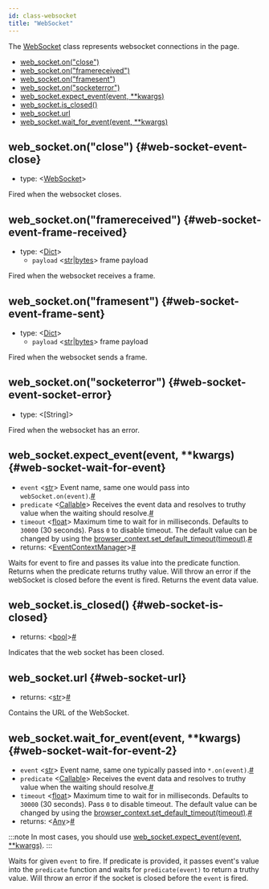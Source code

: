 ```yaml
---
id: class-websocket
title: "WebSocket"
---
```


The [WebSocket] class represents websocket connections in the page.


- [web_socket.on("close")](./api/class-websocket.mdx#web-socket-event-close)
- [web_socket.on("framereceived")](./api/class-websocket.mdx#web-socket-event-frame-received)
- [web_socket.on("framesent")](./api/class-websocket.mdx#web-socket-event-frame-sent)
- [web_socket.on("socketerror")](./api/class-websocket.mdx#web-socket-event-socket-error)
- [web_socket.expect_event(event, **kwargs)](./api/class-websocket.mdx#web-socket-wait-for-event)
- [web_socket.is_closed()](./api/class-websocket.mdx#web-socket-is-closed)
- [web_socket.url](./api/class-websocket.mdx#web-socket-url)
- [web_socket.wait_for_event(event, **kwargs)](./api/class-websocket.mdx#web-socket-wait-for-event-2)

## web_socket.on("close") {#web-socket-event-close}
- type: &#60;[WebSocket]&#62;

Fired when the websocket closes.

## web_socket.on("framereceived") {#web-socket-event-frame-received}
- type: &#60;[Dict]&#62;
  - `payload` &#60;[str]|[bytes]&#62; frame payload

Fired when the websocket receives a frame.

## web_socket.on("framesent") {#web-socket-event-frame-sent}
- type: &#60;[Dict]&#62;
  - `payload` &#60;[str]|[bytes]&#62; frame payload

Fired when the websocket sends a frame.

## web_socket.on("socketerror") {#web-socket-event-socket-error}
- type: &#60;[String]&#62;

Fired when the websocket has an error.

## web_socket.expect_event(event, **kwargs) {#web-socket-wait-for-event}
- `event`<a aria-hidden="true" tabindex="-1" class="list-anchor-link" id="web-socket-wait-for-event-option-event"/> &#60;[str]&#62; Event name, same one would pass into `webSocket.on(event)`.<a href="#web-socket-wait-for-event-option-event" class="list-anchor">#</a>
- `predicate`<a aria-hidden="true" tabindex="-1" class="list-anchor-link" id="web-socket-wait-for-event-option-predicate"/> &#60;[Callable]&#62; Receives the event data and resolves to truthy value when the waiting should resolve.<a href="#web-socket-wait-for-event-option-predicate" class="list-anchor">#</a>
- `timeout`<a aria-hidden="true" tabindex="-1" class="list-anchor-link" id="web-socket-wait-for-event-option-timeout"/> &#60;[float]&#62; Maximum time to wait for in milliseconds. Defaults to `30000` (30 seconds). Pass `0` to disable timeout. The default value can be changed by using the [browser_context.set_default_timeout(timeout)](./api/class-browsercontext.mdx#browser-context-set-default-timeout).<a href="#web-socket-wait-for-event-option-timeout" class="list-anchor">#</a>
- returns:<a aria-hidden="true" tabindex="-1" class="list-anchor-link" id="web-socket-wait-for-event-return"/> &#60;[EventContextManager]&#62;<a href="#web-socket-wait-for-event-return" class="list-anchor">#</a>

Waits for event to fire and passes its value into the predicate function. Returns when the predicate returns truthy value. Will throw an error if the webSocket is closed before the event is fired. Returns the event data value.

## web_socket.is_closed() {#web-socket-is-closed}
- returns:<a aria-hidden="true" tabindex="-1" class="list-anchor-link" id="web-socket-is-closed-return"/> &#60;[bool]&#62;<a href="#web-socket-is-closed-return" class="list-anchor">#</a>

Indicates that the web socket has been closed.

## web_socket.url {#web-socket-url}
- returns:<a aria-hidden="true" tabindex="-1" class="list-anchor-link" id="web-socket-url-return"/> &#60;[str]&#62;<a href="#web-socket-url-return" class="list-anchor">#</a>

Contains the URL of the WebSocket.

## web_socket.wait_for_event(event, **kwargs) {#web-socket-wait-for-event-2}
- `event`<a aria-hidden="true" tabindex="-1" class="list-anchor-link" id="web-socket-wait-for-event-2-option-event"/> &#60;[str]&#62; Event name, same one typically passed into `*.on(event)`.<a href="#web-socket-wait-for-event-2-option-event" class="list-anchor">#</a>
- `predicate`<a aria-hidden="true" tabindex="-1" class="list-anchor-link" id="web-socket-wait-for-event-2-option-predicate"/> &#60;[Callable]&#62; Receives the event data and resolves to truthy value when the waiting should resolve.<a href="#web-socket-wait-for-event-2-option-predicate" class="list-anchor">#</a>
- `timeout`<a aria-hidden="true" tabindex="-1" class="list-anchor-link" id="web-socket-wait-for-event-2-option-timeout"/> &#60;[float]&#62; Maximum time to wait for in milliseconds. Defaults to `30000` (30 seconds). Pass `0` to disable timeout. The default value can be changed by using the [browser_context.set_default_timeout(timeout)](./api/class-browsercontext.mdx#browser-context-set-default-timeout).<a href="#web-socket-wait-for-event-2-option-timeout" class="list-anchor">#</a>
- returns:<a aria-hidden="true" tabindex="-1" class="list-anchor-link" id="web-socket-wait-for-event-2-return"/> &#60;[Any]&#62;<a href="#web-socket-wait-for-event-2-return" class="list-anchor">#</a>

:::note
In most cases, you should use [web_socket.expect_event(event, **kwargs)](./api/class-websocket.mdx#web-socket-wait-for-event).
:::

Waits for given `event` to fire. If predicate is provided, it passes event's value into the `predicate` function and waits for `predicate(event)` to return a truthy value. Will throw an error if the socket is closed before the `event` is fired.

[Accessibility]: ./api/class-accessibility.mdx "Accessibility"
[Browser]: ./api/class-browser.mdx "Browser"
[BrowserContext]: ./api/class-browsercontext.mdx "BrowserContext"
[BrowserType]: ./api/class-browsertype.mdx "BrowserType"
[CDPSession]: ./api/class-cdpsession.mdx "CDPSession"
[ConsoleMessage]: ./api/class-consolemessage.mdx "ConsoleMessage"
[Dialog]: ./api/class-dialog.mdx "Dialog"
[Download]: ./api/class-download.mdx "Download"
[ElementHandle]: ./api/class-elementhandle.mdx "ElementHandle"
[Error]: ./api/class-error.mdx "Error"
[FileChooser]: ./api/class-filechooser.mdx "FileChooser"
[Frame]: ./api/class-frame.mdx "Frame"
[FrameLocator]: ./api/class-framelocator.mdx "FrameLocator"
[JSHandle]: ./api/class-jshandle.mdx "JSHandle"
[Keyboard]: ./api/class-keyboard.mdx "Keyboard"
[Locator]: ./api/class-locator.mdx "Locator"
[Mouse]: ./api/class-mouse.mdx "Mouse"
[Page]: ./api/class-page.mdx "Page"
[Playwright]: ./api/class-playwright.mdx "Playwright"
[Request]: ./api/class-request.mdx "Request"
[Response]: ./api/class-response.mdx "Response"
[Route]: ./api/class-route.mdx "Route"
[Selectors]: ./api/class-selectors.mdx "Selectors"
[TimeoutError]: ./api/class-timeouterror.mdx "TimeoutError"
[Touchscreen]: ./api/class-touchscreen.mdx "Touchscreen"
[Tracing]: ./api/class-tracing.mdx "Tracing"
[Video]: ./api/class-video.mdx "Video"
[WebSocket]: ./api/class-websocket.mdx "WebSocket"
[Worker]: ./api/class-worker.mdx "Worker"
[Element]: https://developer.mozilla.org/en-US/docs/Web/API/element "Element"
[EvaluationArgument]: ./evaluating.mdx#evaluation-argument "EvaluationArgument"
[Promise]: https://developer.mozilla.org/en-US/docs/Web/JavaScript/Reference/Global_Objects/Promise "Promise"
[iterator]: https://developer.mozilla.org/en-US/docs/Web/JavaScript/Reference/Iteration_protocols "Iterator"
[origin]: https://developer.mozilla.org/en-US/docs/Glossary/Origin "Origin"
[selector]: https://developer.mozilla.org/en-US/docs/Web/CSS/CSS_Selectors "selector"
[Serializable]: https://developer.mozilla.org/en-US/docs/Web/JavaScript/Reference/Global_Objects/JSON/stringify#Description "Serializable"
[UIEvent.detail]: https://developer.mozilla.org/en-US/docs/Web/API/UIEvent/detail "UIEvent.detail"
[UnixTime]: https://en.wikipedia.org/wiki/Unix_time "Unix Time"
[xpath]: https://developer.mozilla.org/en-US/docs/Web/XPath "xpath"

[Any]: https://docs.python.org/3/library/typing.html#typing.Any "Any"
[bool]: https://docs.python.org/3/library/stdtypes.html "bool"
[bytes]: https://docs.python.org/3/library/stdtypes.html#bytes "bytes"
[Callable]: https://docs.python.org/3/library/typing.html#typing.Callable "Callable"
[EventContextManager]: https://docs.python.org/3/reference/datamodel.html#context-managers "Event context manager"
[EventEmitter]: https://pyee.readthedocs.io/en/latest/#pyee.BaseEventEmitter "EventEmitter"
[Exception]: https://docs.python.org/3/library/exceptions.html#Exception "Exception"
[Dict]: https://docs.python.org/3/library/typing.html#typing.Dict "Dict"
[float]: https://docs.python.org/3/library/stdtypes.html#numeric-types-int-float-complex "float"
[int]: https://docs.python.org/3/library/stdtypes.html#numeric-types-int-float-complex "int"
[List]: https://docs.python.org/3/library/typing.html#typing.List "List"
[NoneType]: https://docs.python.org/3/library/constants.html#None "None"
[Pattern]: https://docs.python.org/3/library/re.html "Pattern"
[URL]: https://en.wikipedia.org/wiki/URL "URL"
[pathlib.Path]: https://realpython.com/python-pathlib/ "pathlib.Path"
[str]: https://docs.python.org/3/library/stdtypes.html#text-sequence-type-str "str"
[Union]: https://docs.python.org/3/library/typing.html#typing.Union "Union"

[all available image tags]: https://mcr.microsoft.com/v2/playwright/tags/list "all available image tags"
[Docker Hub]: https://hub.docker.com/_/microsoft-playwright "Docker Hub"
[Dockerfile.focal]: https://github.com/microsoft/playwright/blob/master/utils/docker/Dockerfile.focal "Dockerfile.focal"

